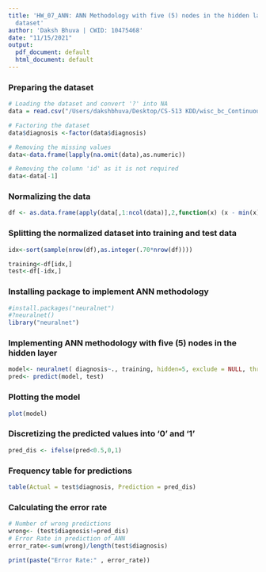 ```yaml
---
title: 'HW_07_ANN: ANN Methodology with five (5) nodes in the hidden layer on breast-cancer-wisconsin
  dataset'
author: 'Daksh Bhuva | CWID: 10475468'
date: "11/15/2021"
output:
  pdf_document: default
  html_document: default
---
```

### Preparing the dataset
```r
# Loading the dataset and convert '?' into NA 
data = read.csv("/Users/dakshbhuva/Desktop/CS-513 KDD/wisc_bc_ContinuousVar.csv", na.strings = "?")

# Factoring the dataset
data$diagnosis <-factor(data$diagnosis)

# Removing the missing values
data<-data.frame(lapply(na.omit(data),as.numeric))

# Removing the column 'id' as it is not required
data<-data[-1]
```

### Normalizing the data
```r
df <- as.data.frame(apply(data[,1:ncol(data)],2,function(x) (x - min(x))/(max(x)-min(x))))
```

### Splitting the normalized dataset into training and test data
```r
idx<-sort(sample(nrow(df),as.integer(.70*nrow(df))))

training<-df[idx,]
test<-df[-idx,]
```

### Installing package to implement ANN methodology
```r
#install.packages("neuralnet")
#?neuralnet()
library("neuralnet")
```

### Implementing ANN methodology with five (5) nodes in the hidden layer
```r
model<- neuralnet( diagnosis~., training, hidden=5, exclude = NULL, threshold=0.01)
pred<- predict(model, test)
```

### Plotting the model
```r
plot(model)
```

### Discretizing the predicted values into '0' and '1'
```r
pred_dis <- ifelse(pred<0.5,0,1)
```

### Frequency table for predictions
```r
table(Actual = test$diagnosis, Prediction = pred_dis)
```

### Calculating the error rate
```r
# Number of wrong predictions
wrong<- (test$diagnosis!=pred_dis)
# Error Rate in prediction of ANN
error_rate<-sum(wrong)/length(test$diagnosis)

print(paste("Error Rate:" , error_rate))
```